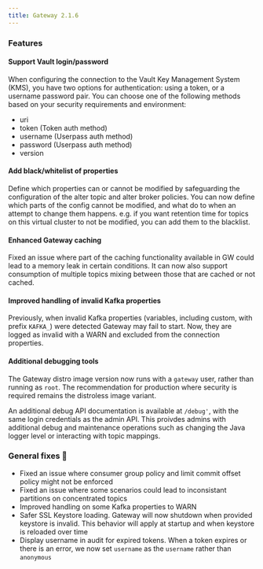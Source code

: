 ```yaml
---
title: Gateway 2.1.6
---
```


### Features

#### Support Vault login/password

When configuring the connection to the Vault Key Management System (KMS), you have two options for authentication: using a token, or a username password pair. You can choose one of the following methods based on your security requirements and environment:

- uri
- token (Token auth method)
- username (Userpass auth method)
- password (Userpass auth method)
- version

#### Add black/whitelist of properties

Define which properties can or cannot be modified by safeguarding the configuration of the alter topic and alter broker policies. You can now define which parts of the config cannot be modified, and what do to when an attempt to change them happens. e.g. if you want retention time for topics on this virtual cluster to not be modified, you can add them to the blacklist.

#### Enhanced Gateway caching

Fixed an issue where part of the caching functionality available in GW could lead to a memory leak in certain conditions. It can now also support consumption of multiple topics mixing between those that are cached or not cached.

#### Improved handling of invalid Kafka properties

Previously, when invalid Kafka properties (variables, including custom, with prefix `KAFKA_`) were detected Gateway may fail to start. Now, they are logged as invalid with a WARN and excluded from the connection properties.

#### Additional debugging tools

The Gateway distro image version now runs with a `gateway` user, rather than running as `root`. The recommendation for production where security is required remains the distroless image variant.

An additional debug API documentation is available at `/debug'`, with the same login credentials as the admin API. This proivdes admins with additional debug and maintenance operations such as changing the Java logger level or interacting with topic mappings.

### General fixes 🔨

- Fixed an issue where consumer group policy and limit commit offset policy might not be enforced
- Fixed an issue where some scenarios could lead to inconsistant partitions on concentrated topics
- Improved handling on some Kafka properties to WARN
- Safer SSL Keystore loading. Gateway will now shutdown when provided keystore is invalid. This behavior will apply at startup and when keystore is reloaded over time
- Display username in audit for expired tokens. When a token expires or there is an error, we now set `username` as the `username` rather than `anonymous`
